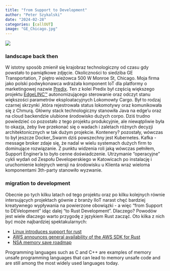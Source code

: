 ```yaml
---
title: "from Support to Development"
author: "Peter Szykalski"
date: "2024-02-28"
categories: [callOUT]
image: "GE_Chicago.jpg"
---
```


![](GE_Chicago.jpg)

### landscape back then
W istotny sposób zmienił się krajobraz technologiczny od czasu gdy powstało to pamiątkowe zdjęcie. Okoliczności to siedziba GE Transportation, 7 piętro wieżowca 500 W Monroe St, Chicago. Moja firma jako polski podwykonawca wdrażała komponent IoT dla platformy o marketingowej nazwie [Predix](https://www.ge.com/digital/documentation/edge-software/c_what_is_predix_platform.html). Ten z kolei Predix był częścią większego projektu [EdgeLINC™](https://www.wabteccorp.com/digital-intelligence/electronics-and-components/edgelinc) autonomizującego sterowanie oraz odczyt stanu większości parametrów eksploatacyjnych Lokomowty Cargo. Był to rodzaj czarnej skrzynki ,która rejestrowała status lokomotywy oraz komunikowała się z Chmurą. Główny stack technologiczny stanowiła Java na edge'u oraz na cloud backendzie ulubione środowisko dużych corpo. Dziś trudno powiedzieć co pozostało z tego projektu produkcyjnie, ale niewątpliwie była to okazja, żeby live przekonać się o wadach i zaletach różnych decyzji architektonicznych w tak dużym projekcie. Kontenery? pozostały, wówczas to był jeszcze Docker_Swarm dziś powszechny jest Kubernetes. Kafka - message broker zdaje się, że nadal w wielu systemach dużych firm to dominujące rozwiązanie. Z punktu widzenia roli jaką wówczas pełniłem, Support Enginer'a to było cenne doświadczenie. Utrzymanie "operacyjne" cykli wydań od Zespołu Developerskiego w Katowicach po instalację i uruchomienie kolejnych wersji na środowisku u Klienta wraz wieloma komponentami 3th-party stanowiło wyzwanie. 

### migration to development
Obecnie po tych kilku latach od tego projektu oraz po kilku kolejnych równie intersujących projektach gównie z branży IIoT narast chęć bardziej kreatywnego wypływania na powierzone obowiązki - a więc "from Support to DEVelopment" idąc dalej "to Rust Development". Dlaczego? Powodów jest wiele dlaczego warto przygodę z językiem Rust zacząć. Oto kilka z nich być może najbardziej spektakularnych:

* [Linux introduces support for rust](https://en.wikipedia.org/wiki/Rust_for_Linux)
* [AWS announces general availability of the AWS SDK for Rust](https://aws.amazon.com/about-aws/whats-new/2023/11/aws-sdk-rust/) 
* [NSA memory save roadmap](https://www.nsa.gov/Press-Room/Press-Releases-Statements/Press-Release-View/Article/3608324/us-and-international-partners-issue-recommendations-to-secure-software-products/)

:::{.callout-note}
Programming languages such as C and C++ are examples of memory unsafe programming
languages that can lead to memory unsafe code and are still among the most widely used
languages today.
:::

